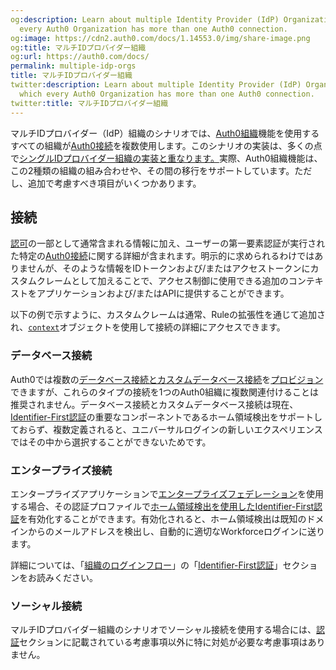 ```yaml
---
og:description: Learn about multiple Identity Provider (IdP) Organizations, in which
  every Auth0 Organization has more than one Auth0 connection.
og:image: https://cdn2.auth0.com/docs/1.14553.0/img/share-image.png
og:title: マルチIDプロバイダー組織
og:url: https://auth0.com/docs/
permalink: multiple-idp-orgs
title: マルチIDプロバイダー組織
twitter:description: Learn about multiple Identity Provider (IdP) Organizations, in
  which every Auth0 Organization has more than one Auth0 connection.
twitter:title: マルチIDプロバイダー組織
---
```


マルチIDプロバイダー（IdP）組織のシナリオでは、[Auth0組織](/organizations/organizations-overview)機能を使用するすべての組織が[Auth0接続](/connections)を複数使用します。このシナリオの実装は、多くの点で[シングルIDプロバイダー組織の実装と重なります。](/architecture-scenarios/multiple-organization-architecture/single-identity-provider-organizations)実際、Auth0組織機能は、この2種類の組織の組み合わせや、その間の移行をサポートしています。ただし、追加で考慮すべき項目がいくつかあります。

## 接続

[認可](/architecture-scenarios/multiple-organization-architecture/single-identity-provider-organizations/authorization)の一部として通常含まれる情報に加え、ユーザーの第一要素認証が実行された特定の[Auth0接続](/connections)に関する詳細が含まれます。明示的に求められるわけではありませんが、そのような情報をIDトークンおよび/またはアクセストークンにカスタムクレームとして加えることで、アクセス制御に使用できる追加のコンテキストをアプリケーションおよび/またはAPIに提供することができます。

以下の例で示すように、カスタムクレームは通常、Ruleの拡張性を通じて追加され、[`context`](/rules/context-object)オブジェクトを使用して接続の詳細にアクセスできます。





### データベース接続

Auth0では複数の[データベース接続とカスタムデータベース接続](/connections/database)を[プロビジョン](/architecture-scenarios/multiple-organization-architecture/single-identity-provider-organizations/provisioning)できますが、これらのタイプの接続を1つのAuth0組織に複数関連付けることは推奨されません。データベース接続とカスタムデータベース接続は現在、[Identifier-First認証](/login/universal-login/identifier-first)の重要なコンポーネントであるホーム領域検出をサポートしておらず、複数定義されると、ユニバーサルログインの新しいエクスペリエンスではその中から選択することができないためです。



### エンタープライズ接続

エンタープライズアプリケーションで[エンタープライズフェデレーション](/enterprise-connections)を使用する場合、その認証プロファイルで[ホーム領域検出を使用したIdentifier-First認証](/login/universal-login/identifier-first)を有効化することができます。有効化されると、ホーム領域検出は既知のドメインからのメールアドレスを検出し、自動的に適切なWorkforceログインに送ります。

詳細については、「[組織のログインフロー](/signup-and-login-triggers/login-trigger/login-flows-for-organizations)」の「[Identifier-First認証](https://auth0.com/docs/manage-users/organizations/login-flows-for-organizations#identifier-first-authentication)」セクションをお読みください。

### ソーシャル接続

マルチIDプロバイダー組織のシナリオでソーシャル接続を使用する場合には、[認証](/architecture-scenarios/multiple-organization-architecture/single-identity-provider-organizations/authentication)セクションに記載されている考慮事項以外に特に対処が必要な考慮事項はありません。